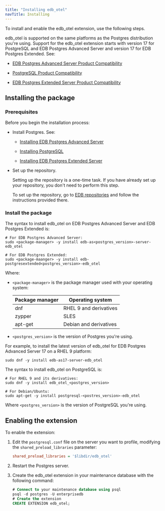 ```yaml
---
title: "Installing edb_otel"
navTitle: Installing
---
```


To install and enable the edb_otel extension, use the following steps.

edb_otel is supported on the same platforms as the Postgres distribution you're using. Support for the edb_otel extension starts with version 17 for PostgreSQL and EDB Postgres Advanced Server and version 17 for EDB Postgres Extended. See:
- [EDB Postgres Advanced Server Product Compatibility](https://www.enterprisedb.com/platform-compatibility#epas)

- [PostgreSQL Product Compatibility](https://www.enterprisedb.com/resources/platform-compatibility#pg)
- [EDB Postgres Extended Server Product Compatibility](https://www.enterprisedb.com/resources/platform-compatibility#epas_extended)

## Installing the package

### Prerequisites

Before you begin the installation process:

- Install Postgres. See:
  - [Installing EDB Postgres Advanced Server](/epas/latest/installing/)

  - [Installing PostgreSQL](https://www.postgresql.org/download/) 

  - [Installing EDB Postgres Extended Server](/pge/latest/installing/)

- Set up the repository.

  Setting up the repository is a one-time task. If you have already set up your repository, you don't need to perform this step.

  To set up the repository, go to [EDB repositories](https://www.enterprisedb.com/repos-downloads) and follow the instructions provided there.


### Install the package

The syntax to install edb_otel on EDB Postgres Advanced Server and EDB Postgres Extended is:

```shell
# For EDB Postgres Advanced Server:
sudo <package-manager> -y install edb-as<postgres_version>-server-edb_otel

# For EDB Postgres Extended:
sudo <package-maanger> -y install edb-postgresextended<postgres_version>-edb_otel
```

Where:

- `<package-manager>` is the package manager used with your operating system:

  | Package manager |             Operating system     |
  | --------------- | -------------------------------- |
  | dnf             | RHEL 9 and derivatives           |
  | zypper          | SLES                             |
  | apt-get         | Debian and derivatives           |

- `<postgres_version>` is the version of Postgres you're using. 

For example, to install the latest version of edb_otel for EDB Postgres Advanced Server 17 on a RHEL 9 platform:

```shell
sudo dnf -y install edb-as17-server-edb_otel
```

The syntax to install edb_otel on PostgreSQL is:

```shell
# For RHEL 9 and its derivatives:
sudo dnf -y install edb_otel_<postgres_version>

# For Debian/Ubuntu:
sudo apt-get -y install postgresql-<postres_version>-edb_otel
```

Where `<postgres_version>` is the version of PostgreSQL you're using.


## Enabling the extension

To enable the extension:

1. Edit the `postgresql.conf` file on the server you want to profile, modifying the `shared_preload_libraries` parameter:

    ```ini
    shared_preload_libraries = '$libdir/edb_otel'
    ```

1. Restart the Postgres server.

1. Create the edb_otel extension in your maintenance database with the following command: 

   ```sql
   # Connect to your maintenance database using psql
   psql -d postgres -U enterprisedb
   # Create the extension
   CREATE EXTENSION edb_otel;
   ```




